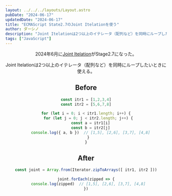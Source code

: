 ```yaml
---
layout: ../../../layouts/Layout.astro
pubDate: "2024-06-17"
updatedDate: "2024-06-17"
title: "ECMAScript State2.7のJoint Itelationを使う"
author: ダーシノ
description: "Joint Itelationは2つ以上のイテレータ（配列など）を同時にループしたいときに使える。"
tags: ["JavaScript"]
---
```



<Header {...frontmatter} />

2024年6月に[Joint Itelation](https://github.com/tc39/proposal-joint-iteration)がStage2.7になった。

Joint Itelationは2つ以上のイテレータ（配列など）を同時にループしたいときに使える。

## Before

```js
const itr1 = [1,2,3,4]
const itr2 = [5,6,7,8]

for (let i = 0; i < itr1.length; i++) {
  for (let j = 0; j < itr2.length; j++) {
    const a = itr1[i]
    const b = itr2[j]
    console.log({ a, b })  // [1,5], [2,6], [3,7], [4,8]
  }
}
```

## After

```js
const joint = Array.from(Iterator.zipToArrays([ itr1, itr2 ]))

joint.forEach(zipped => {
  console.log(zipped)  // [1,5], [2,6], [3,7], [4,8]
})
```
